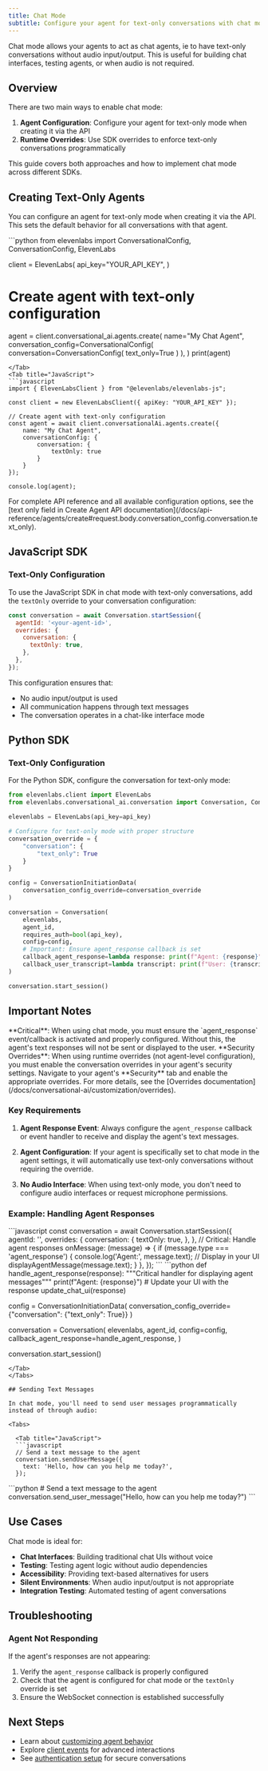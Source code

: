 ```yaml
---
title: Chat Mode
subtitle: Configure your agent for text-only conversations with chat mode
---
```


<Info>
  Chat mode allows your agents to act as chat agents, ie to have text-only conversations without
  audio input/output. This is useful for building chat interfaces, testing agents, or when audio is
  not required.
</Info>

## Overview

There are two main ways to enable chat mode:

1. **Agent Configuration**: Configure your agent for text-only mode when creating it via the API
2. **Runtime Overrides**: Use SDK overrides to enforce text-only conversations programmatically

This guide covers both approaches and how to implement chat mode across different SDKs.

## Creating Text-Only Agents

You can configure an agent for text-only mode when creating it via the API. This sets the default behavior for all conversations with that agent.

<Tabs>
  <Tab title="Python">
  ```python
  from elevenlabs import ConversationalConfig, ConversationConfig, ElevenLabs

  client = ElevenLabs(
      api_key="YOUR_API_KEY",
  )

  # Create agent with text-only configuration
  agent = client.conversational_ai.agents.create(
      name="My Chat Agent",
      conversation_config=ConversationalConfig(
          conversation=ConversationConfig(
              text_only=True
          )
      ),
  )
  print(agent)
  ```
  </Tab>
  <Tab title="JavaScript">
  ```javascript
  import { ElevenLabsClient } from "@elevenlabs/elevenlabs-js";

  const client = new ElevenLabsClient({ apiKey: "YOUR_API_KEY" });

  // Create agent with text-only configuration
  const agent = await client.conversationalAi.agents.create({
      name: "My Chat Agent",
      conversationConfig: {
          conversation: {
              textOnly: true
          }
      }
  });
  
  console.log(agent);
  ```
  </Tab>
</Tabs>

<Info>
  For complete API reference and all available configuration options, see the [text only field in Create Agent API documentation](/docs/api-reference/agents/create#request.body.conversation_config.conversation.text_only).
</Info>

## JavaScript SDK

### Text-Only Configuration

To use the JavaScript SDK in chat mode with text-only conversations, add the `textOnly` override to your conversation configuration:

```javascript
const conversation = await Conversation.startSession({
  agentId: '<your-agent-id>',
  overrides: {
    conversation: {
      textOnly: true,
    },
  },
});
```

This configuration ensures that:

- No audio input/output is used
- All communication happens through text messages
- The conversation operates in a chat-like interface mode

## Python SDK

### Text-Only Configuration

For the Python SDK, configure the conversation for text-only mode:

```python
from elevenlabs.client import ElevenLabs
from elevenlabs.conversational_ai.conversation import Conversation, ConversationInitiationData

elevenlabs = ElevenLabs(api_key=api_key)

# Configure for text-only mode with proper structure
conversation_override = {
    "conversation": {
        "text_only": True
    }
}

config = ConversationInitiationData(
    conversation_config_override=conversation_override
)

conversation = Conversation(
    elevenlabs,
    agent_id,
    requires_auth=bool(api_key),
    config=config,
    # Important: Ensure agent_response callback is set
    callback_agent_response=lambda response: print(f"Agent: {response}"),
    callback_user_transcript=lambda transcript: print(f"User: {transcript}"),
)

conversation.start_session()
```

## Important Notes

<Warning>
  **Critical**: When using chat mode, you must ensure the `agent_response` event/callback is
  activated and properly configured. Without this, the agent's text responses will not be sent or
  displayed to the user.
</Warning>

<Info>
  **Security Overrides**: When using runtime overrides (not agent-level configuration), you must enable the conversation overrides in your agent's security settings. Navigate to your agent's **Security** tab and enable the appropriate overrides. For more details, see the [Overrides documentation](/docs/conversational-ai/customization/overrides).
</Info>

### Key Requirements

1. **Agent Response Event**: Always configure the `agent_response` callback or event handler to receive and display the agent's text messages.

2. **Agent Configuration**: If your agent is specifically set to chat mode in the agent settings, it will automatically use text-only conversations without requiring the override.

3. **No Audio Interface**: When using text-only mode, you don't need to configure audio interfaces or request microphone permissions.

### Example: Handling Agent Responses

<Tabs>
  <Tab title="JavaScript">
  ```javascript
  const conversation = await Conversation.startSession({
    agentId: '<your-agent-id>',
    overrides: {
      conversation: {
        textOnly: true,
      },
    },
    // Critical: Handle agent responses
    onMessage: (message) => {
      if (message.type === 'agent_response') {
        console.log('Agent:', message.text);
        // Display in your UI
        displayAgentMessage(message.text);
      }
    },
  });
  ```
  </Tab>
  <Tab title="Python">
  ```python
  def handle_agent_response(response):
      """Critical handler for displaying agent messages"""
      print(f"Agent: {response}")  # Update your UI with the response
      update_chat_ui(response)

  config = ConversationInitiationData(
      conversation_config_override={"conversation": {"text_only": True}}
  )

  conversation = Conversation(
    elevenlabs,
    agent_id,
    config=config,
    callback_agent_response=handle_agent_response,
  )

  conversation.start_session()

```
</Tab>
</Tabs>

## Sending Text Messages

In chat mode, you'll need to send user messages programmatically instead of through audio:

<Tabs>

  <Tab title="JavaScript">
  ```javascript
  // Send a text message to the agent
  conversation.sendUserMessage({
    text: 'Hello, how can you help me today?',
  });
  ```
  </Tab>

  <Tab title="Python">
  ```python
  # Send a text message to the agent
  conversation.send_user_message("Hello, how can you help me today?")
  ```
  </Tab>

</Tabs>

## Use Cases

Chat mode is ideal for:

- **Chat Interfaces**: Building traditional chat UIs without voice
- **Testing**: Testing agent logic without audio dependencies
- **Accessibility**: Providing text-based alternatives for users
- **Silent Environments**: When audio input/output is not appropriate
- **Integration Testing**: Automated testing of agent conversations

## Troubleshooting

### Agent Not Responding

If the agent's responses are not appearing:

1. Verify the `agent_response` callback is properly configured
2. Check that the agent is configured for chat mode or the `textOnly` override is set
3. Ensure the WebSocket connection is established successfully

## Next Steps

- Learn about [customizing agent behavior](/docs/conversational-ai/customization/llm)
- Explore [client events](/docs/conversational-ai/customization/events/client-events) for advanced interactions
- See [authentication setup](/docs/conversational-ai/customization/authentication) for secure conversations
